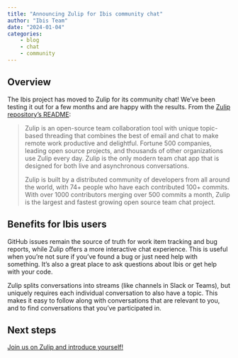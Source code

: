 ```yaml
---
title: "Announcing Zulip for Ibis community chat"
author: "Ibis Team"
date: "2024-01-04"
categories:
    - blog
    - chat
    - community
---
```


## Overview

The Ibis project has moved to Zulip for its community chat! We've been testing
it out for a few months and are happy with the results. From the [Zulip
repository's README](https://github.com/zulip/zulip):

> Zulip is an open-source team collaboration tool with unique topic-based
> threading that combines the best of email and chat to make remote work
> productive and delightful. Fortune 500 companies, leading open source projects,
> and thousands of other organizations use Zulip every day. Zulip is the only
> modern team chat app that is designed for both live and asynchronous
> conversations.
>
> Zulip is built by a distributed community of developers from
> all around the world, with 74+ people who have each contributed 100+ commits.
> With over 1000 contributors merging over 500 commits a month, Zulip is the
> largest and fastest growing open source team chat project.

## Benefits for Ibis users

GitHub issues remain the source of truth for work item tracking and bug reports,
while Zulip offers a more interactive chat experience. This is useful when
you're not sure if you've found a bug or just need help with something. It's
also a great place to ask questions about Ibis or get help with your code.

Zulip splits conversations into streams (like channels in Slack or Teams), but
uniquely requires each individual conversation to also have a topic. This makes
it easy to follow along with conversations that are relevant to you, and to find
conversations that you've participated in.

## Next steps

[Join us on Zulip and introduce yourself!](https://ibis-project.zulipchat.com/)
